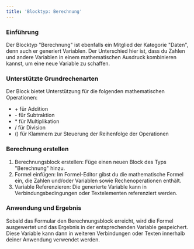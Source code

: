 ```yaml
---
title: 'Blocktyp: Berechnung'
---
```


### Einführung

Der Blocktyp "Berechnung" ist ebenfalls ein Mitglied der Kategorie "Daten", denn auch er generiert Variablen. Der Unterschied hier ist, dass du Zahlen und andere Variablen in einem mathematischen Ausdruck kombinieren kannst, um eine neue Variable zu schaffen.

### Unterstützte Grundrechenarten

Der Block bietet Unterstützung für die folgenden mathematischen Operationen:

* \+ für Addition
* \- für Subtraktion
* \* für Multiplikation
* / für Division
* () für Klammern zur Steuerung der Reihenfolge der Operationen

### Berechnung erstellen

1. Berechnungsblock erstellen: Füge einen neuen Block des Typs "Berechnung" hinzu.
2. Formel einfügen: Im Formel-Editor gibst du die mathematische Formel ein, die Zahlen und/oder Variablen sowie Rechenoperationen enthält.
3. Variable Referenzieren: Die generierte Variable kann in Verbindungsbedingungen oder Textelementen referenziert werden.

### Anwendung und Ergebnis

Sobald das Formular den Berechnungsblock erreicht, wird die Formel ausgewertet und das Ergebnis in der entsprechenden Variable gespeichert. Diese Variable kann dann in weiteren Verbindungen oder Texten innerhalb deiner Anwendung verwendet werden.
